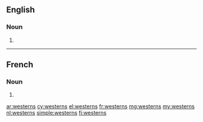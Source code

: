 ==English==

===Noun===
{{head|en|plural}}

# {{plural of|western|lang=en}}

----

==French==

===Noun===
{{head|fr|plural|g=m-p}}

# {{plural of|western|lang=fr}}

[[ar:westerns]]
[[cy:westerns]]
[[el:westerns]]
[[fr:westerns]]
[[mg:westerns]]
[[my:westerns]]
[[nl:westerns]]
[[simple:westerns]]
[[fi:westerns]]